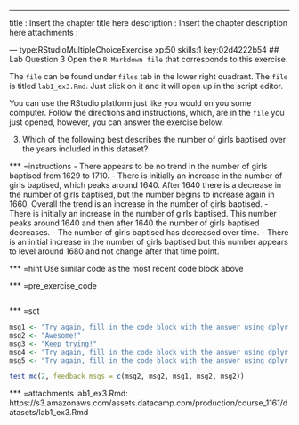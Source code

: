 ---
title       : Insert the chapter title here
description : Insert the chapter description here
attachments :

--- type:RStudioMultipleChoiceExercise xp:50 skills:1 key:02d4222b54
## Lab Question 3
Open the `R Markdown file` that corresponds to this exercise. 

The `file` can be found under `files` tab in the lower right quadrant. The `file` is titled `lab1_ex3.Rmd`. Just click on it and it will open up in the script editor. 

You can use the RStudio platform just like you would on you some computer. Follow the directions and instructions, which, are in the `file` you just opened, however, you can answer the exercise below.

3. Which of the following best describes the number of girls baptised over the years included in this dataset?

*** =instructions
- There appears to be no trend in the number of girls baptised from 1629 to 1710.
- There is initially an increase in the number of girls baptised, which peaks around 1640. After 1640 there is a decrease in the number of girls baptised, but the number begins to increase again in 1660. Overall the trend is an increase in the number of girls baptised. 
- There is initially an increase in the number of girls baptised. This number peaks around 1640 and then after 1640 the number of girls baptised decreases. 
- The number of girls baptised has decreased over time. 
- There is an initial increase in the number of girls baptised but this number appears to level around 1680 and not change after that time point. 
 

*** =hint
Use similar code as the most recent code block above

*** =pre_exercise_code
```r
```

*** =sct
```r
msg1 <- "Try again, fill in the code block with the answer using dplyr's `filter`."
msg2 <- "Awesome!"
msg3 <- "Keep trying!"
msg4 <- "Try again, fill in the code block with the answer using dplyr's `filter`."
msg5 <- "Try again, fill in the code block with the answer using dplyr's `filter`."

test_mc(2, feedback_msgs = c(msg2, msg2, msg1, msg2, msg2))
```

*** =attachments
lab1_ex3.Rmd: https://s3.amazonaws.com/assets.datacamp.com/production/course_1161/datasets/lab1_ex3.Rmd
